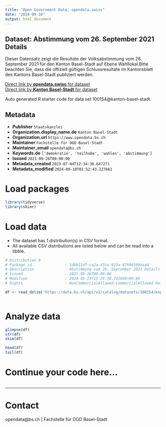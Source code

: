```yaml
---
title: "Open Government Data, opendata.swiss"
date: "2024-09-10"
output: html_document
---
```


## Dataset: Abstimmung vom 26. September 2021 Details

Dieser Datensatz zeigt die Resultate der Volksabstimmung vom 26. September 2021 für den Kanton Basel-Stadt auf Ebene Wahllokal.Bitte beachten Sie, dass die offiziell gültigen Schlussresultate im Kantonsblatt des Kantons Basel-Stadt publiziert werden. 

[Direct link by **opendata.swiss** for dataset](https://opendata.swiss/de/dataset/abstimmung-vom-26-september-2021-details)<br>
[Direct link by **Kanton Basel-Stadt** for dataset](https://data.bs.ch/explore/dataset/100154/)

Auto generated R starter code for data set 100154@kanton-basel-stadt.

## Metadata

- **Publisher** `Staatskanzlei`
- **Organization.display_name.de** `Kanton Basel-Stadt`
- **Organization.url** `https://www.opendata.bs.ch`
- **Maintainer** `Fachstelle für OGD Basel-Stadt`
- **Maintainer_email** `opendata@bs.ch`
- **Keywords.de** `['demokratie', 'teilhabe', 'wahlen', 'abstimmung']`
- **Issued** `2021-09-26T00:00:00`
- **Metadata_created** `2023-07-04T12:34:30.647271`
- **Metadata_modified** `2024-09-10T01:52:43.227661`


# Load packages

```r

library(tidyverse)
library(skimr)

```

# Load data

-   The dataset has 1 distribution(s) in CSV format.
-   All available CSV distributions are listed below and can be read into a tibble.

```r

# Distribution 0
# Package_id               : 1db811d7-ca2a-43ce-923a-879945994aad
# Description              : Abstimmung vom 26. September 2021 Details (csv)
# Issued                   : 2021-09-26T00:00:00
# Modified                 : 2024-05-23T15:29:58.741000+00:00
# Rights                   : NonCommercialAllowed-CommercialAllowed-ReferenceRequired

df <- read_delim('https://data.bs.ch/api/v2/catalog/datasets/100154/exports/csv?use_labels=true')



```

# Analyze data

```r

glimpse(df)
str(df)
skim(df)

head(df)
tail(df)

```

# Continue your code here...

```r

```

------------------------------------------------------------------------

# Contact

opendata@bs.ch | Fachstelle für OGD Basel-Stadt
